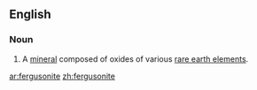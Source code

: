 ==English==

===Noun===
{{en-noun}}
{{wikipedia}}

# A [[mineral]] composed of oxides of various [[rare earth element]]s.

[[ar:fergusonite]]
[[zh:fergusonite]]